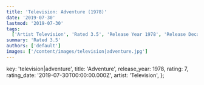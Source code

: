 ```yaml
---
title: 'Television: Adventure (1978)'
date: '2019-07-30'
lastmod: '2019-07-30'
tags:
  ['Artist Television', 'Rated 3.5', 'Release Year 1978', 'Release Decade 1970']
summary: 'Rated 3.5'
authors: ['default']
images: ['/content/images/television|adventure.jpg']
---
```


  key: 'television|adventure',
  title: 'Adventure',
  release_year: 1978,
  rating: 7,
  rating_date: '2019-07-30T00:00:00.000Z',
  artist: 'Television',
};

<MusicRating data={data} />
